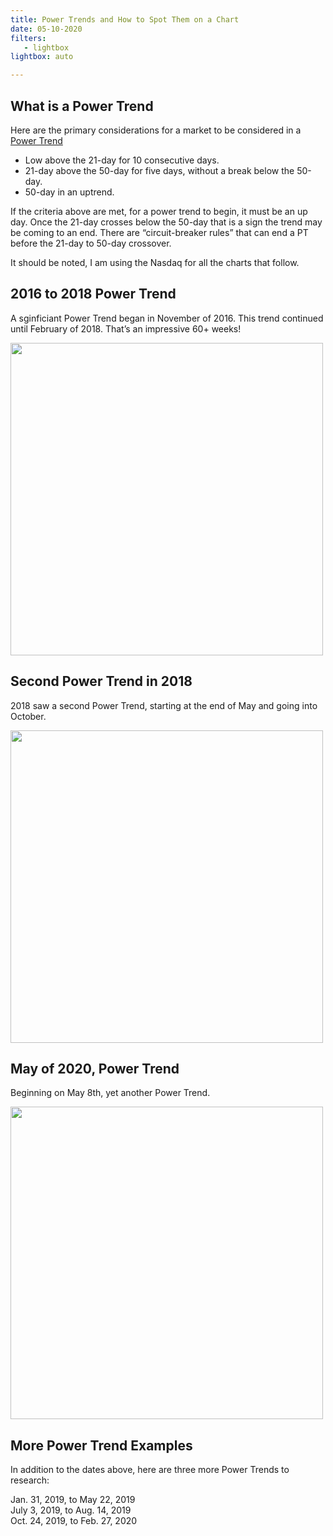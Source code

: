 ```yaml
---
title: Power Trends and How to Spot Them on a Chart
date: 05-10-2020
filters:
   - lightbox
lightbox: auto

---
```


## What is a Power Trend

Here are the primary considerations for a market to be considered in a [Power Trend](https://www.tradingview.com/script/CzyVIdMM-Power-Trend-Pro-Spot-Powerful-Uptrends/)

- Low above the 21-day for 10 consecutive days.
- 21-day above the 50-day for five days, without a break below the 50-day.
- 50-day in an uptrend.

If the criteria above are met, for a power trend to begin, it must be an up day. Once the 21-day crosses below the 50-day that is a sign the trend may be coming to an end. There are “circuit-breaker rules” that can end a PT before the 21-day to 50-day crossover.

It should be noted, I am using the Nasdaq for all the charts that follow.

## 2016 to 2018 Power Trend

A sginficiant Power Trend began in November of 2016. This trend continued until February of 2018. That’s an impressive 60+ weeks!

![](P1.png){height="500"}

## Second Power Trend in 2018

2018 saw a second Power Trend, starting at the end of May and going into October.

![](P2.png){height="500"}

## May of 2020, Power Trend

Beginning on May 8th, yet another Power Trend.

![](P3.png){height="500"}

## More Power Trend Examples

In addition to the dates above, here are three more Power Trends to research:

Jan. 31, 2019, to May 22, 2019  
July 3, 2019, to Aug. 14, 2019  
Oct. 24, 2019, to Feb. 27, 2020  